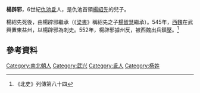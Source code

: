 '''楊辟邪'''，6世紀[[仇池|仇池]][[氐|氐]]人，是仇池首領[[楊紹先|楊紹先]]的兒子。

楊紹先死後，由楊辟邪繼承（《[[梁書|梁書]]》稱紹先之子[[楊智慧|楊智慧]]繼承）。545年，[[西魏|西魏]]在武興置東益州，以楊辟邪為刺史。552年，楊辟邪據州反，被西魏出兵鎮壓。<ref>《北史》列傳第八十四</ref>

{{start box}}
{{s-before|[[楊紹先|楊紹先]]}}
{{s-title|[[仇池|仇池]]首領|545年－？}}
{{s-after|？}}
{{end box}}

==參考資料==
<div class="references-small">
<references/>
</div>

[[Category:南北朝人|Category:南北朝人]]
[[Category:武兴|Category:武兴]]
[[Category:氐人|Category:氐人]]
[[Category:杨姓|Category:杨姓]]